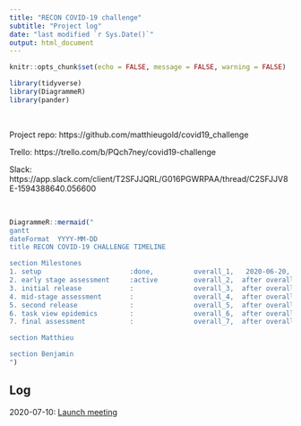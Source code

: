 ```yaml
---
title: "RECON COVID-19 challenge"
subtitle: "Project log"
date: "last modified `r Sys.Date()`"
output: html_document
---
```


```r
knitr::opts_chunk$set(echo = FALSE, message = FALSE, warning = FALSE)
```

```r
library(tidyverse)
library(DiagrammeR)
library(pander)
```

<br/>

Project repo: https://github.com/matthieugold/covid19_challenge

Trello: https://trello.com/b/PQch7ney/covid19-challenge 

Slack: https://app.slack.com/client/T2SFJJQRL/G016PGWRPAA/thread/C2SFJJV8E-1594388640.056600

<br/>

```r
DiagrammeR::mermaid("
gantt
dateFormat  YYYY-MM-DD
title RECON COVID-19 CHALLENGE TIMELINE

section Milestones
1. setup                      :done,          overall_1,   2020-06-20, 1d
2. early stage assessment     :active         overall_2,  after overall_1, 2020-07-18   
3. initial release            :               overall_3,  after overall_2, 2020-08-10
4. mid-stage assessment       :               overall_4,  after overall_3, 2020-09-07
5. second release             :               overall_5,  after overall_4, 2020-09-20
6. task view epidemics        :               overall_6,  after overall_5, 2020-10-05
7. final assessment           :               overall_7,  after overall_6, 2020-11-07

section Matthieu

section Benjamin
")
```

## Log

2020-07-10: [Launch meeting](meeting_notes/2020-07-10_launch_meeting.html)


